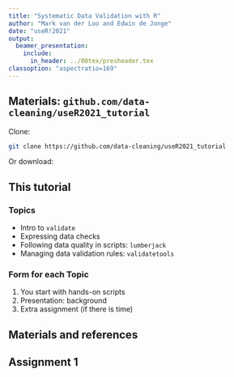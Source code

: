 ```yaml
---
title: "Systematic Data Validation with R"
author: "Mark van der Loo and Edwin de Jonge"
date: "useR!2021"
output: 
  beamer_presentation:
    include:
      in_header: ../00tex/presheader.tex
classoption: "aspectratio=169"
---
```


## Materials: `github.com/data-cleaning/useR2021_tutorial`

Clone:
```bash
git clone https://github.com/data-cleaning/useR2021_tutorial
```
Or download:
\begin{picture}(0,0)
\put(200,-75){\includegraphics[height=35mm]{fig/github.png}}
\end{picture}


## This tutorial


### Topics

- Intro to `validate`
- Expressing data checks
- Following data quality in scripts: `lumberjack`
- Managing data validation rules: `validatetools`

### Form for each Topic

1. You start with hands-on scripts
2. Presentation: background
3. Extra assignment (if there is time)


## Materials and references

\begin{center}
\begin{tabular}{p{0.20\textwidth}p{0.20\textwidth}|p{0.20\textwidth}p{0.20\textwidth}}
\multicolumn{2}{c}{\textbf{Software}}&\multicolumn{2}{c}{\textbf{Theory}}\\
\includegraphics[width=0.20\textwidth]{fig/jss}&
\includegraphics[width=0.20\textwidth]{fig/cookbook}&
\includegraphics[width=0.20\textwidth]{fig/wileystatref}&
\includegraphics[width=0.20\textwidth]{fig/sdcr}\\
{\Tiny JSS \textbf{97}(10) 1--33. }&
{\Tiny data-cleaning.github.io/validate}&
{\Tiny Wiley StatsRef Online}&
{\Tiny Wiley (2018)}
\end{tabular}
\end{center}

## Assignment 1

\begin{center}
\Huge
\texttt{01\_intro\_validate.R}
\end{center}




